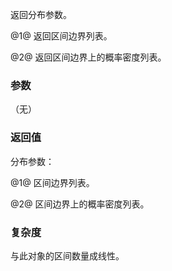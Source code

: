 {{cpp/numeric/random/piecewise_linear_distribution/title | intervals, densities}}
{{cpp/numeric/random/piecewise_linear_distribution/navbar}}
{{dcl begin}}
{{dcl | since=c++11 | num=1 |
std::vector&lt;RealType&gt; intervals() const;
}}
{{dcl | since=c++11 | num=2 |
std::vector&lt;RealType&gt; densities() const;
}}
{{dcl end}}

返回分布参数。

@1@ 返回区间边界列表。

@2@ 返回区间边界上的概率密度列表。

===参数===
（无）

===返回值===
分布参数：

@1@ 区间边界列表。

@2@ 区间边界上的概率密度列表。

===复杂度===
与此对象的区间数量成线性。

{{langlinks|cs|de|en|es|fr|it|ja|ko|pl|pt|ru}}